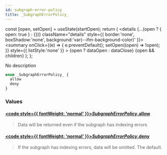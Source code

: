 ```yaml
---
id: subgraph-error-policy
title: _SubgraphErrorPolicy_
---
```









  const [open, setOpen] = useState(startOpen);
  return (
    <details {...(open ? { open: true } : {})} className="details" style={{ border:'none', boxShadow:'none', background:'var(--ifm-background-color)' }}>
      <summary
        onClick={(e) => {
          e.preventDefault();
          setOpen((open) => !open);
        }}
        style={{ listStyle:'none' }}
      >
      {open ? dataOpen : dataClose}
      </summary>
      {open && children}
    </details>
  );
};








No description


```graphql
enum _SubgraphErrorPolicy_ {
  allow
  deny
}
```




### Values

#### [<code style={{ fontWeight: 'normal' }}>_SubgraphErrorPolicy_.<b>allow</b></code>](#)  
> 
> 
> Data will be returned even if the subgraph has indexing errors
> 

#### [<code style={{ fontWeight: 'normal' }}>_SubgraphErrorPolicy_.<b>deny</b></code>](#)  
> 
> 
> If the subgraph has indexing errors, data will be omitted. The default.
> 





